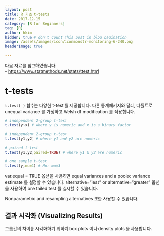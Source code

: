 ```yaml
---
layout: post  
title: R 기초 t-tests
date: 2017-12-15  
category: [R for Beginners]  
tag: [R]  
author: hkim  
hidden: true # don't count this post in blog pagination  
image: /assets/images/icon/iconmonstr-monitoring-6-240.png
headerImage: true

---
```


다음 자료를 참고하였습니다:  
- [https://www.statmethods.net/stats/ttest.html](https://www.statmethods.net/stats/ttest.html)

# t-tests

`t.test( )` 함수는 다양한 t-test 를 제공합니다. 다른 통계패키지와 달리, 디폴트로 unequal variance 를 가정하고 Welsh df modification 를 적용합니다.


```r
# independent 2-group t-test
t.test(y~x) # where y is numeric and x is a binary factor

# independent 2-group t-test
t.test(y1,y2) # where y1 and y2 are numeric

# paired t-test
t.test(y1,y2,paired=TRUE) # where y1 & y2 are numeric

# one sample t-test
t.test(y,mu=3) # Ho: mu=3
```

var.equal = TRUE 옵션을 사용하면 equal variances and a pooled variance estimate 를 설정할 수 있습니다. alternative="less" or alternative="greater" 옵션을 사용하여 one tailed test 를 실시할 수 있습니다.

Nonparametric and resampling alternatives 또한 사용할 수 있습니다.

## 결과 시각화 (Visualizing Results)

그룹간의 차이를 시각화하기 위하여 box plots 이나 density plots 을 사용합니다.
